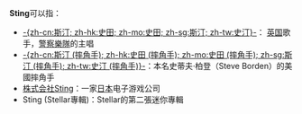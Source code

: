 '''Sting'''可以指：

*[[史汀|-{zh-cn:斯汀; zh-hk:史田; zh-mo:史田; zh-sg:斯汀; zh-tw:史汀}-]]： [[英国|英国]]歌手，[[警察樂隊|警察樂隊]]的主唱
*[[史汀_(摔角手)|-{zh-cn:斯汀 (摔角手); zh-hk:史田 (摔角手); zh-mo:史田 (摔角手); zh-sg:斯汀 (摔角手); zh-tw:史汀 (摔角手)}-]]：本名史蒂夫·柏登（Steve Borden）的美國摔角手
*[[Sting_(遊戲公司)|株式会社Sting]]：一家[[日本|日本]]电子游戏公司
*Sting (Stellar專輯)：Stellar的第二張迷你專輯
{{disambig|Cat=非中文名称消歧义}}